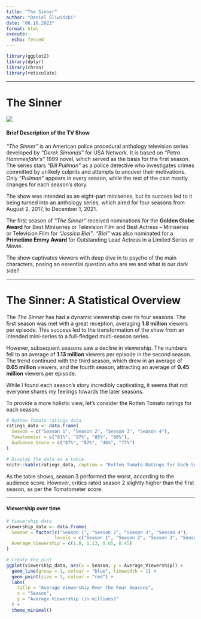 ```yaml
---
title: "The Sinner"
author: "Daniel Śliwiński"
date: "06.10.2023"
format: html
execute:
  echo: fenced
---
```


```r

library(ggplot2)
library(dplyr)
library(chron)
library(reticulate)
```

------------------------------------------------------------------------

# The Sinner 

![](sinner_files/sinner.jpg)

#### Brief Description of the TV Show

_"The Sinner"_ is an American police procedural anthology television series developed by _"Derek Simonds"_ for USA Network. It is based on _"Petra Hammesfahr's"_ 1999 novel, which served as the basis for the first season. The series stars _"Bill Pullman"_ as a police detective who investigates crimes committed by unlikely culprits and attempts to uncover their motivations. Only _"Pullman"_ appears in every season, while the rest of the cast mostly changes for each season's story.

The show was intended as an eight-part miniseries, but its success led to it being turned into an anthology series, which aired for four seasons from August 2, 2017, to December 1, 2021.

The first season of _"The Sinner"_ received nominations for the **Golden Globe Award** for Best Miniseries or Television Film and Best Actress – Miniseries or Television Film for _"Jessica Biel"_. _"Biel"_ was also nominated for a **Primetime Emmy Award** for Outstanding Lead Actress in a Limited Series or Movie.

The show captivates viewers with deep dive in to psyche of the main characters, posing an essential question who are we and what is our dark side?

------------------------------------------------------------------------

# The Sinner: A Statistical Overview

The *The Sinner* has had a dynamic viewership over its four seasons. The first season was met with a great reception, averaging **1.8 million** viewers per episode. This success led to the transformation of the show from an intended mini-series to a full-fledged multi-season series.

However, subsequent seasons saw a decline in viewership. The numbers fell to an average of **1.13 million** viewers per episode in the second season. The trend continued with the third season, which drew in an average of **0.65 million** viewers, and the fourth season, attracting an average of **0.45 million** viewers per episode.

While I found each season's story incredibly captivating, it seems that not everyone shares my feelings towards the later seasons.

To provide a more holistic view, let's consider the Rotten Tomato ratings for each season:

```r
# Rotten Tomato ratings data
ratings_data <- data.frame(
  Season = c("Season 1", "Season 2", "Season 3", "Season 4"),
  Tomatometer = c("91%", "97%", "85%", "88%"),
  Audience_Score = c("87%", "82%", "46%", "77%")
)

# Display the data as a table
knitr::kable(ratings_data, caption = "Rotten Tomato Ratings for Each Season")
```

As the table shows, season 3 performed the worst, according to the audience score. However, critics rated season 2 slightly higher than the first season, as per the Tomatometer score.

------------------------------------------------------------------------

#### Viewership over time

```r
# Viewership data
viewership_data <- data.frame(
  Season = factor(c("Season 1", "Season 2", "Season 3", "Season 4"), 
                  levels = c("Season 1", "Season 2", "Season 3", "Season 4")),
  Average_Viewership = c(1.8, 1.13, 0.65, 0.45)
)

# Create the plot
ggplot(viewership_data, aes(x = Season, y = Average_Viewership)) +
  geom_line(group = 1, colour = "blue", linewidth = 1) +
  geom_point(size = 3, colour = "red") +
  labs(
    title = "Average Viewership Over the Four Seasons",
    x = "Season",
    y = "Average Viewership (in millions)"
  ) +
  theme_minimal()

```